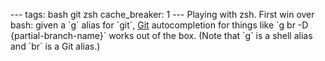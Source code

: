 ---
tags: bash git zsh
cache_breaker: 1
---
Playing with zsh. First win over bash: given a `g` alias for `git`, [[Git]] autocompletion for things like `g br -D {partial-branch-name}` works out of the box. (Note that `g` is a shell alias and `br` is a Git alias.)
